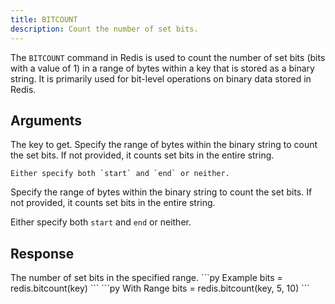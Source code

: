 ```yaml
---
title: BITCOUNT
description: Count the number of set bits.
---
```


The `BITCOUNT` command in Redis is used to count the number of set bits (bits with a value of 1) in a range of bytes within a key that is stored as a binary string. It is primarily used for bit-level operations on binary data stored in Redis.

## Arguments

<ParamField body="key" type="str" required>
  The key to get.
</ParamField>

<ParamField body="start" type="integer">
  Specify the range of bytes within the binary string to count the set bits. If not provided, it counts set bits in the entire string.

    Either specify both `start` and `end` or neither.

</ParamField>

<ParamField body="end" type="integer">
Specify the range of bytes within the binary string to count the set bits. If not provided, it counts set bits in the entire string.

 Either specify both `start` and `end` or neither.
</ParamField>
## Response

<ResponseField type="integer" required>
  The number of set bits in the specified range.
</ResponseField>

<RequestExample>
```py Example
bits = redis.bitcount(key)
```
```py With Range
bits = redis.bitcount(key, 5, 10)
```
</RequestExample>
